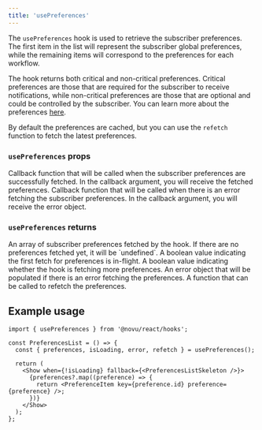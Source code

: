 ```yaml
---
title: 'usePreferences'
---
```


The `usePreferences` hook is used to retrieve the subscriber preferences. The first item in the list will represent the subscriber global preferences,
while the remaining items will correspond to the preferences for each workflow.

The hook returns both critical and non-critical preferences. Critical preferences are those that are required for the subscriber to receive notifications,
while non-critical preferences are those that are optional and could be controlled by the subscriber. You can learn more about the preferences [here](/concepts/preferences).

By default the preferences are cached, but you can use the `refetch` function to fetch the latest preferences.

### `usePreferences` props

<ParamField path="onSuccess" type="Function">
  Callback function that will be called when the subscriber preferences are
  successfully fetched. In the callback argument, you will receive the fetched
  preferences.
</ParamField>
<ParamField path="onError" type="Function">
  Callback function that will be called when there is an error fetching the
  subscriber preferences. In the callback argument, you will receive the error
  object.
</ParamField>

### `usePreferences` returns

<ParamField path="preferences" type="Preference[] | undefined">
  An array of subscriber preferences fetched by the hook. If there are no
  preferences fetched yet, it will be `undefined`.
</ParamField>
<ParamField path="isLoading" type="boolean">
  A boolean value indicating the first fetch for preferences is in-flight.
</ParamField>
<ParamField path="isFetching" type="boolean">
  A boolean value indicating whether the hook is fetching more preferences.
</ParamField>
<ParamField path="error" type="NovuError | undefined">
  An error object that will be populated if there is an error fetching the
  preferences.
</ParamField>
<ParamField path="refetch" type="Function">
  A function that can be called to refetch the preferences.
</ParamField>

## Example usage

```tsx
import { usePreferences } from '@novu/react/hooks';

const PreferencesList = () => {
  const { preferences, isLoading, error, refetch } = usePreferences();

  return (
    <Show when={!isLoading} fallback={<PreferencesListSkeleton />}>
      {preferences?.map((preference) => {
        return <PreferenceItem key={preference.id} preference={preference} />;
      })}
    </Show>
  );
};
```
